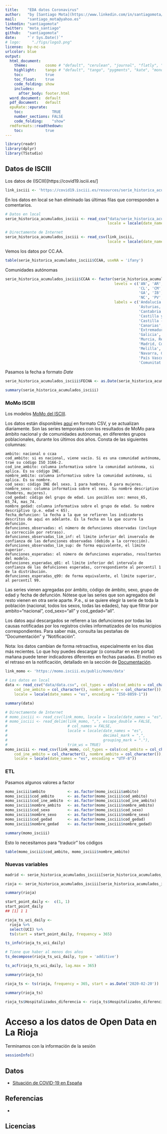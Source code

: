 ```yaml
---
title:    "EDA datos Coronavirus"
author:   "by [Santiago Mota](https://www.linkedin.com/in/santiagomota/)"
mail:     "santiago_mota@yahoo.es"
linkedin: "santiagomota"
twitter:  "mota_santiago"
github:   "santiagomota"
date:     "`r Sys.Date()`"
# logo:     "./figs/logo3.png"
license:  by-nc-sa
urlcolor: blue
output:
  html_document: 
    theme:        cosmo # "default", "cerulean", "journal", "flatly", "readable", "spacelab", "united", "cosmo", "lumen", "paper", "sandstone", "simplex", "yeti"
    highlight:    tango # "default", "tango", "pygments", "kate", "monochrome", "espresso", "zenburn", "haddock", "textmate"
    toc:          true
    toc_float:    true
    code_folding: show
    includes:
      after_body: footer.html
  word_document:  default
  pdf_document:   default
  epuRate::epurate:
    toc:             TRUE
    number_sections: FALSE
    code_folding:    "show"
  rmdformats::readthedown:
    toc:          true      
---
```


```r
library(readr)
library(dplyr)
library(TSstudio)
```



## Datos de ISCIII

Los datos de (ISCIII)[https://covid19.isciii.es/]

```r
link_isciii <- 'https://covid19.isciii.es/resources/serie_historica_acumulados.csv'
```

En los datos en local se han eliminado las últimas filas que corresponden a comentarios.

```r
# Datos en local
serie_historica_acumulados_isciii <- read_csv("data/serie_historica_acumulados.csv", 
                                              locale = locale(date_names = "es"))
```

```r
# Directamente de Internet
serie_historica_acumulados_isciii <- read_csv(link_isciii, 
                                              locale = locale(date_names = "es"))
```

Vemos los datos por CC.AA.

```r
table(serie_historica_acumulados_isciii$CCAA, useNA = 'ifany')
```

Comunidades autónomas

```r
serie_historica_acumulados_isciii$CCAA <- factor(serie_historica_acumulados_isciii$CCAA, 
                                                 levels = c('AN', 'AR', 'AS', 'CB', 'CE', 
                                                            'CL', 'CM', 'CN', 'CT', 'EX', 
                                                            'GA', 'IB', 'MC', 'MD', 'ML', 
                                                            'NC', 'PV', 'RI', 'VC'),
                                                 labels = c('Andalucía', 'Aragón', 
                                                            'Asturias, Principado de', 
                                                            'Cantabria', 'Ceuta', 
                                                            'Castilla y León', 
                                                            'Castilla - La Mancha', 
                                                            'Canarias', 'Cantabria', 
                                                            'Extremadura', 
                                                            'Galicia', 'Balears, Illes', 
                                                            'Murcia, Región de', 
                                                            'Madrid, Comunidad de', 
                                                            'Melilla', 
                                                            'Navarra, Comunidad Foral de', 
                                                            'País Vasco', 'Rioja, La', 
                                                            'Comunitat Valenciana'))
```


Pasamos la fecha a formato *Date*

```r
serie_historica_acumulados_isciii$FECHA <- as.Date(serie_historica_acumulados_isciii$FECHA, "%d/%m/%Y")
```

```r
summary(serie_historica_acumulados_isciii)
```



### MoMo ISCIII

Los modelos [MoMo del ISCIII](https://momo.isciii.es/public/momo/dashboard/momo_dashboard.html#nacional).

Los datos están disponibles [aquí](https://momo.isciii.es/public/momo/data) en formato CSV, y se actualizan diariamente. Son las series temporales con los resultados de MoMo para ámbito nacional y de comunidades autónomas, en diferentes grupos poblacionales, durante los últimos dos años. Consta de las siguientes columnas:

    ambito: nacional o ccaa
    cod_ambito: si es nacional, viene vacío. Si es una comunidad autónoma, trae su código ISO 3166-2.
    cod_ine_ambito: columna informativa sobre la comunidad autónoma, si aplica. Es su código INE.
    nombre_ambito: columna informativa sobre la comunidad autónoma, si aplica. Es su nombre.
    cod_sexo: código INE del sexo. 1 para hombres, 6 para mujeres.
    nombre_sexo: columna informativa sobre el sexo. Su nombre descriptivo (hombres, mujeres).
    cod_gedad: código del grupo de edad. Los posibles son: menos_65, 65_74, mas_74.
    nombre_gedad: columna informativa sobre el grupo de edad. Su nombre descriptivo (p.e. edad < 65).
    fecha_defuncion: la fecha a la que se refieren los indicadores descritos de aquí en adelante. Es la fecha en la que ocurre la defunción.
    defunciones_observadas: el número de defunciones observadas (incluye la corrección por retraso).
    defunciones_observadas_lim_inf: el límite inferior del invervalo de confianza de las defunciones observadas (debido a la corrección).
    defunciones_observadas_lim_sup: de forma equivalente, el límite superior.
    defunciones_esperadas: el número de defunciones esperadas, resultantes del modelo.
    defunciones_esperadas_q01: el límite inferior del intervalo de confianza de las defunciones esperadas, correspondiente al percentil 1 de la distribución.
    defunciones_esperadas_q99: de forma equivalente, el límite superior, al percentil 99.

Las series vienen agregadas por ámbito, código de ámbito, sexo, grupo de edad y fecha de defunción. Nótese que las series que son agregados del resto vienen en otra serie aparte. P.e., si se quiere elegir la serie de toda la población (nacional, todos los sexos, todas las edades), hay que filtrar por ambito="nacional", cod_sexo="all" y cod_gedad="all".

Los datos aquí descargados se refieren a las defunciones por todas las causas notificadas por los registros civiles informatizados de los municipios correspondientes. Para saber más, consulta las pestañas de “Documentación” y “Notificación”.

Nota: los datos cambian de forma retroactiva, especialmente en los días más recientes. Lo que hoy puedes descargar (o consultar en este portal) mañana puede tener indicadores diferentes en fechas pasadas. El motivo es el retraso en la notificación, detallado en la sección de [Documentación](https://momo.isciii.es/public/momo/dashboard/momo_dashboard.html#documentacion).


```r
link_momo <- 'https://momo.isciii.es/public/momo/data'
```

```r
# Los datos en local
data <- read_csv("data/data.csv", col_types = cols(cod_ambito = col_character(), 
    cod_ine_ambito = col_character(), nombre_ambito = col_character()), 
    locale = locale(date_names = "es", encoding = "ISO-8859-1"))
```

```r
summary(data)
```


```r
# Directamente de Internet
# momo_isciii <- read_csv(link_momo, locale = locale(date_names = "es"))
# momo_isciii <- read_delim(link_momo, ",", escape_double = FALSE, 
#                           # col_names = FALSE, 
#                           locale = locale(date_names = "es", 
#                                           decimal_mark = ",",      
#                                           grouping_mark = "."),
#                           trim_ws = TRUE)
momo_isciii <- read_csv(link_momo, col_types = cols(cod_ambito = col_character(), 
    cod_ine_ambito = col_character(), nombre_ambito = col_character()), 
    locale = locale(date_names = "es", encoding = "UTF-8"))
```

### ETL

Pasamos algunos valores a factor

```r
momo_isciii$ambito          <- as.factor(momo_isciii$ambito)
momo_isciii$cod_ambito      <- as.factor(momo_isciii$cod_ambito)
momo_isciii$cod_ine_ambito  <- as.factor(momo_isciii$cod_ine_ambito)
momo_isciii$nombre_ambito   <- as.factor(momo_isciii$nombre_ambito)
momo_isciii$cod_sexo        <- as.factor(momo_isciii$cod_sexo)
momo_isciii$nombre_sexo     <- as.factor(momo_isciii$nombre_sexo)
momo_isciii$cod_gedad       <- as.factor(momo_isciii$cod_gedad)
momo_isciii$nombre_gedad    <- as.factor(momo_isciii$nombre_gedad)
```

```r
summary(momo_isciii)
```

Esto lo necesitamos para "traducir" los códigos

```r
table(momo_isciii$cod_ambito, momo_isciii$nombre_ambito)
```

### Nuevas variables

```r
madrid <- serie_historica_acumulados_isciii[serie_historica_acumulados_isciii$CCAA == 'Madrid, Comunidad de', ]
```

```r
rioja <- serie_historica_acumulados_isciii[serie_historica_acumulados_isciii$CCAA == 'Rioja, La', ]
```

```r
summary(rioja)
```

```r
start_point_daily <-  c(1, 1)
start_point_daily 
## [1] 1 1
```

```r
rioja_ts_uci_daily <- 
  rioja %>%  
  select(UCI) %>%
  ts(start = start_point_daily, frequency = 365)
```

```r
ts_info(rioja_ts_uci_daily)
```

```r
# Tiene que haber al menos dos años
ts_decompose(rioja_ts_uci_daily, type = 'additive')
```

```r
ts_acf(rioja_ts_uci_daily, lag.max = 365)
```

```r
summary(rioja_ts)
```



```r
rioja_ts <- ts(rioja, frequency = 365, start = as.Date('2020-02-20'))
```

```r
summary(rioja_ts)
```




```r
rioja_ts$Hospitalizados_diferencia <- rioja_ts$Hospitalizados_diferencia - lag(rioja_ts$Hospitalizados, 1)
```


# Acceso a los datos de Open Data en La Rioja





Terminamos con la información de la sesión

```r
sessionInfo()
```

## Datos

* [Situación de COVID-19 en España](https://covid19.isciii.es/)

## Referencias

* []()


## Licencias
